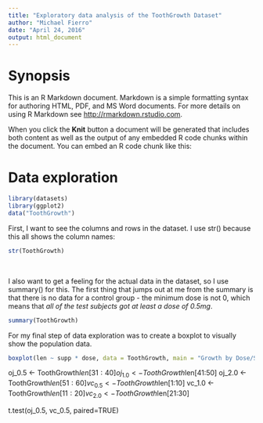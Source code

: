 ```yaml
---
title: "Exploratory data analysis of the ToothGrowth Dataset"
author: "Michael Fierro"
date: "April 24, 2016"
output: html_document
---
```


# Synopsis
This is an R Markdown document. Markdown is a simple formatting syntax for authoring HTML, PDF, and MS Word documents. For more details on using R Markdown see <http://rmarkdown.rstudio.com>.

When you click the **Knit** button a document will be generated that includes both content as well as the output of any embedded R code chunks within the document. You can embed an R code chunk like this:

# Data exploration
```r
library(datasets)
library(ggplot2)
data("ToothGrowth")
```


First, I want to see the columns and rows in the dataset. I use str() because this all shows the column names:
```r
str(ToothGrowth)
```

&nbsp;

I also want to get a feeling for the actual data in the dataset, so I use summary() for this. The first thing that jumps out at me from the summary is that there is no data for a control group - the minimum dose is not 0, which means that *all of the test subjects got at least a dose of 0.5mg*.
```r
summary(ToothGrowth)
```

For my final step of data exploration was to create a boxplot to visually show the population data.
```r
boxplot(len ~ supp * dose, data = ToothGrowth, main = "Growth by Dose/Supplement", ylab = "Length of teeth", xlab = "Dose/Supplement", col = c("orange","red"))
```

oj_0.5 <- ToothGrowth$len[31:40]
oj_1.0 <- ToothGrowth$len[41:50]
oj_2.0 <- ToothGrowth$len[51:60]
vc_0.5 <- ToothGrowth$len[1:10]
vc_1.0 <- ToothGrowth$len[11:20]
vc_2.0 <- ToothGrowth$len[21:30]

t.test(oj_0.5, vc_0.5, paired=TRUE)

